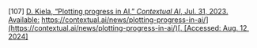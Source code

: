 \[107\]	[D. Kiela, “Plotting progress in AI,” *Contextual AI*, Jul. 31, 2023\. Available:](http://paperpile.com/b/Lj1YHA/oFYPj) [https://contextual.ai/news/plotting-progress-in-ai/](https://contextual.ai/news/plotting-progress-in-ai/)[. \[Accessed: Aug. 12, 2024\]](http://paperpile.com/b/Lj1YHA/oFYPj)